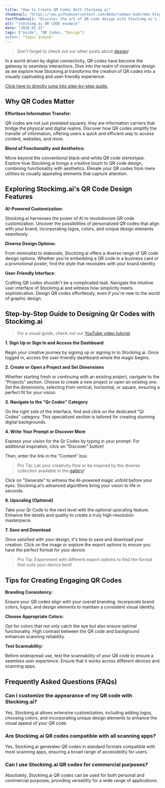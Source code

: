 ```yaml
---
title: "How to Create QR Codes With Stockimg.ai"
thumbnail: "https://raw.githubusercontent.com/Abdurrahman-Subh/mdx-blog/main/images/qrcode.png"
textThumbnail: "Discover the art of QR code design with Stockimg.ai's innovative platform. Unleash the power of visually striking QR codes through AI-powered customization and user-friendly interfaces."
alt: "stockimg.ai QR CODE example"
date: "2024.01.31"
tags: ["Guide", "QR Codes, "Design"]
author: "Yağız Şimşek"
---
```


<CustomImage
    src="https://raw.githubusercontent.com/Abdurrahman-Subh/mdx-blog/main/images/qrcode.png"
    alt="stockimg.ai QR CODE example"
/>

> Don't forget to check out our other posts about [design](https://stockimg.ai/blog/design)!

In a world driven by digital connectivity, QR codes have become the gateway to seamless interactions. Dive into the realm of innovative design as we explore how Stockimg.ai transforms the creation of QR codes into a visually captivating and user-friendly experience.

[Click here to directly jump into step-by-step guide.](https://stockimg.ai/blog/design/how-to-create-qr-codes-with-stockimg#step-by-step-guide-to-designing-qr-codes-with-stockimgai)

## Why QR Codes Matter

**Effortless Information Transfer:**

QR codes are not just pixelated squares; they are information carriers that bridge the physical and digital realms. Discover how QR codes simplify the transfer of information, offering users a quick and efficient way to access content, websites, and more.

**Blend of Functionality and Aesthetics:**

Move beyond the conventional black-and-white QR code stereotype. Explore how Stockimg.ai brings a creative touch to QR code design, combining functionality with aesthetics. Elevate your QR codes from mere utilities to visually appealing elements that capture attention.


## Exploring Stockimg.ai's QR Code Design Features

**AI-Powered Customization:**

Stockimg.ai harnesses the power of AI to revolutionize QR code customization. Uncover the possibilities of personalized QR codes that align with your brand, incorporating logos, colors, and unique design elements seamlessly.

**Diverse Design Options:**

From minimalist to elaborate, Stockimg.ai offers a diverse range of QR code design options. Whether you're embedding a QR code in a business card or a promotional poster, find the style that resonates with your brand identity.

**User-Friendly Interface:**

Crafting QR codes shouldn't be a complicated task. Navigate the intuitive user interface of Stockimg.ai and witness how simplicity meets sophistication. Design QR codes effortlessly, even if you're new to the world of graphic design.

## Step-by-Step Guide to Designing Qr Codes with Stockimg.ai

> For a visual guide, check out our [YouTube video tutorial](https://www.youtube.com/watch?v=OCZXDlqTNn8&t=9s).

**1. Sign Up or Sign In and Access the Dashboard**

<CustomImage
    src="https://raw.githubusercontent.com/Abdurrahman-Subh/mdx-blog/main/images/stockimg-home.png"
    alt="stockimg.ai home"
/>
Begin your creative journey by signing up or signing in to Stockimg.ai. Once logged in, access the user-friendly dashboard where the magic begins.

**2. Create or Open a Project and Set Dimensions**

<CustomImage
    src="https://raw.githubusercontent.com/Abdurrahman-Subh/mdx-blog/main/images/stockimg-dashboard.png"
    alt="stockimg.ai dashboard"
/>
Whether starting fresh or continuing with an existing project, navigate to the "Projects" section. Choose to create a new project or open an existing one. Set the dimensions, selecting from vertical, horizontal, or square, ensuring a perfect fit for your vision.

**3. Navigate to the "Qr Codes" Category**

<CustomImage
    src="https://raw.githubusercontent.com/Abdurrahman-Subh/mdx-blog/main/images/stockimg-qr-category.png"
    alt="finding QR CODE category"
/>
On the right side of the interface, find and click on the dedicated "Qr Codes" category. This specialized section is tailored for creating stunning digital backgrounds.

**4. Write Your Prompt or Discover More**

<CustomImage
    src="https://raw.githubusercontent.com/Abdurrahman-Subh/mdx-blog/main/images/stockimg-qr-generate.gif"
    alt="writing prompts and generating"
/>
Express your vision for the Qr Codes by typing in your prompt. For additional inspiration, click on "Discover" button!

Then, enter the link in the "Content" box.

> Pro Tip: Let your creativity flow or be inspired by the diverse collection available in the [gallery](https://stockimg.ai/gallery)!

Click on "Generate" to witness the AI-powered magic unfold before your eyes. Stockimg.ai's advanced algorithms bring your vision to life in seconds.

**6. Upscaling (Optional)**

<CustomImage
    src="https://raw.githubusercontent.com/Abdurrahman-Subh/mdx-blog/main/images/stockimg-qr-upscale.gif"
    alt="upscaling"
/>
Take your Qr Code to the next level with the optional upscaling feature. Enhance the details and quality to create a truly high-resolution masterpiece.

**7. Save and Download**

<CustomImage
    src="https://raw.githubusercontent.com/Abdurrahman-Subh/mdx-blog/main/images/stockimg-qr-download.gif"
    alt="saving"
/>
Once satisfied with your design, it's time to save and download your creation. Click on the image or explore the export options to ensure you have the perfect format for your device.

> Pro Tip: Experiment with different export options to find the format that suits your device best!


## Tips for Creating Engaging QR Codes

**Branding Consistency:**

Ensure your QR codes align with your overall branding. Incorporate brand colors, logos, and design elements to maintain a consistent visual identity.

**Choose Appropriate Colors:**

Opt for colors that not only catch the eye but also ensure optimal functionality. High contrast between the QR code and background enhances scanning reliability.

**Test Scannability:**

Before widespread use, test the scannability of your QR code to ensure a seamless user experience. Ensure that it works across different devices and scanning apps.

## Frequently Asked Questions (FAQs)

### Can I customize the appearance of my QR code with Stockimg.ai?

Yes, Stockimg.ai allows extensive customization, including adding logos, choosing colors, and incorporating unique design elements to enhance the visual appeal of your QR code.

### Are Stockimg.ai QR codes compatible with all scanning apps?

Yes, Stockimg.ai generates QR codes in standard formats compatible with most scanning apps, ensuring a broad range of accessibility for users.

### Can I use Stockimg.ai QR codes for commercial purposes?

Absolutely, Stockimg.ai QR codes can be used for both personal and commercial purposes, providing versatility for a wide range of applications.